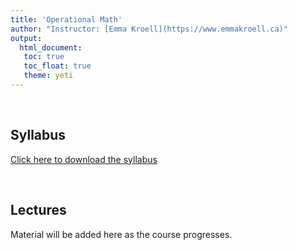 ```yaml
---
title: 'Operational Math'
author: "Instructor: [Emma Kroell](https://www.emmakroell.ca)"
output: 
  html_document:
   toc: true
   toc_float: true
   theme: yeti
---
```


<br>

## Syllabus

[Click here to download the syllabus](math/syllabus_operational_math.pdf)

<br>

## Lectures

Material will be added here as the course progresses.
